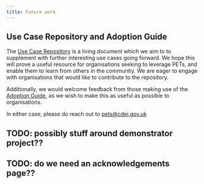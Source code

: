 ```yaml
---
title: Future work
---
```



<CookieBanner />

## Use Case Repository and Adoption Guide

The [Use Case Repository](/repository) is a living document which we aim to to supplement with further interesting use cases going forward. We hope this will prove a useful resource for organisations seeking to leverage PETs, and enable them to learn from others in the community. We are eager to engage with organisations that would like to contribute to the repository.

Additionally, we would welcome feedback from those making use of the [Adoption Guide](/adoption-guide), as we wish to make this as useful as possible to organisations.

In either case, please do reach out to [pets@cdei.gov.uk][pets-email]

## TODO: possibly stuff around demonstrator project??

## TODO: do we need an acknowledgements page??

[pets-email]: mailto:pets@cdei.gov.uk
